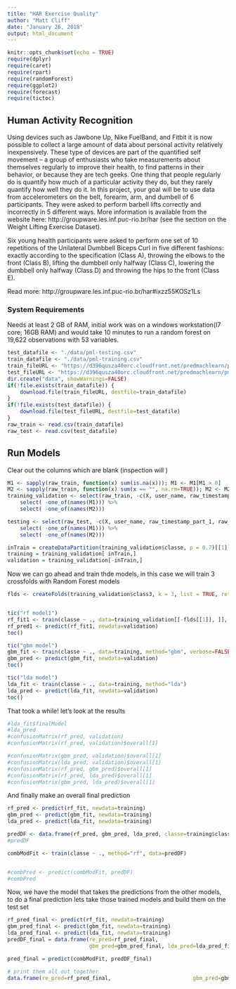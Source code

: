 ```yaml
---
title: "HAR Exercise Quality"
author: "Matt Cliff"
date: "January 26, 2018"
output: html_document
---
```


```r
knitr::opts_chunk$set(echo = TRUE)
require(dplyr)
require(caret)
require(rpart)
require(randomForest)
require(ggplot2)
require(forecast)
require(tictoc)
```

## Human Activity Recognition

Using devices such as Jawbone Up, Nike FuelBand, and Fitbit it is now possible to collect a large amount of data about personal activity relatively inexpensively. These type of devices are part of the quantified self movement – a group of enthusiasts who take measurements about themselves regularly to improve their health, to find patterns in their behavior, or because they are tech geeks. One thing that people regularly do is quantify how much of a particular activity they do, but they rarely quantify how well they do it. In this project, your goal will be to use data from accelerometers on the belt, forearm, arm, and dumbell of 6 participants. They were asked to perform barbell lifts correctly and incorrectly in 5 different ways. More information is available from the website here: http://groupware.les.inf.puc-rio.br/har (see the section on the Weight Lifting Exercise Dataset).

Six young health participants were asked to perform one set of 10 repetitions of the Unilateral Dumbbell Biceps Curl in five different fashions: exactly according to the specification (Class A), throwing the elbows to the front (Class B), lifting the dumbbell only halfway (Class C), lowering the dumbbell only halfway (Class D) and throwing the hips to the front (Class E).

Read more: http://groupware.les.inf.puc-rio.br/har#ixzz55KOSz1Ls


### System Requirements
Needs at least 2 GB of RAM, initial work was on a windows workstation(I7 core; 16GB RAM) and would take 10 minutes to run a random forest on 19,622 observations with 53 variables.


```r
test_datafile <- "./data/pml-testing.csv"
train_datafile <- "./data/pml-training.csv"
train_fileURL <- "https://d396qusza40orc.cloudfront.net/predmachlearn/pml-training.csv"
test_fileURL <- "https://d396qusza40orc.cloudfront.net/predmachlearn/pml-testing.csv"
dir.create("data", showWarnings=FALSE)
if(!file.exists(train_datafile)) {
    download.file(train_fileURL, destfile=train_datafile)
}
if(!file.exists(test_datafile)) {
    download.file(test_fileURL, destfile=test_datafile)
}
raw_train <- read.csv(train_datafile)
raw_test <- read.csv(test_datafile)
```

## Run Models

Clear out the columns which are blank (inspection will )
```r
M1 <- sapply(raw_train, function(x) sum(is.na(x))); M1 <- M1[M1 > 0]
M2 <- sapply(raw_train, function(x) sum(x == "", na.rm=TRUE)); M2 <- M2[M2 > 0]
training_validation <- select(raw_train, -c(X, user_name, raw_timestamp_part_1, raw_timestamp_part_2, cvtd_timestamp, new_window, num_window)) %>%
    select( -one_of(names(M1))) %>%
    select( -one_of(names(M2)))

testing <- select(raw_test, -c(X, user_name, raw_timestamp_part_1, raw_timestamp_part_2, cvtd_timestamp, new_window, num_window)) %>%
    select( -one_of(names(M1))) %>%
    select( -one_of(names(M2)))

inTrain = createDataPartition(training_validation$classe, p = 0.7)[[1]]
training = training_validation[ inTrain,]
validation = training_validation[-inTrain,]

```




Now we can go ahead and train thde models, in this case we will train 3 crossfolds with Random Forest models

```r
flds <- createFolds(training_validation$class3, k = 3, list = TRUE, returnTrain = FALSE)


tic("rf model1")
rf_fit1 <- train(classe ~ ., data=training_validation[[-flds[[1]], ]], method="rf")
rf_pred1 <- predict(rf_fit1, newdata=validation)
toc()

tic("gbm model")
gbm_fit <- train(classe ~ ., data=training, method="gbm", verbose=FALSE)
gbm_pred <- predict(gbm_fit, newdata=validation)
toc()

tic("lda model")
lda_fit <- train(classe ~ ., data=training, method="lda")
lda_pred <- predict(lda_fit, newdata=validation)
toc()
```

That took a while!  let's look at the results
```r
#lda_fit$finalModel
#lda_pred
#confusionMatrix(rf_pred, validation)
#confusionMatrix(rf_pred, validation)$overall[1]

#confusionMatrix(gbm_pred, validation)$overall[1]
#confusionMatrix(lda_pred, validation)$overall[1]
#confusionMatrix(rf_pred, gbm_pred)$overall[1]
#confusionMatrix(rf_pred, lda_pred)$overall[1]
#confusionMatrix(gbm_pred, lda_pred)$overall[1]

```

And finally make an overall final prediction
```r

rf_pred <- predict(rf_fit, newdata=training)
gbm_pred <- predict(gbm_fit, newdata=training)
lda_pred <- predict(lda_fit, newdata=training)

predDF <- data.frame(rf_pred, gbm_pred, lda_pred, classe=training$classe)
#predDF

combModFit <- train(classe ~ ., method="rf", data=predDF)


#combPred <- predict(combModFit, predDF)
#combPred


```
Now,  we have the model that takes the predictions from the other models,   to do a final prediction lets take those trained models and build them on the test set
```r
rf_pred_final <- predict(rf_fit, newdata=training)
gbm_pred_final <- predict(gbm_fit, newdata=training)
lda_pred_final <- predict(lda_fit, newdata=training)
predDF_final = data.frame(re_pred=rf_pred_final,
                          gbm_pred=gbm_pred_final, lda_pred=lda_pred_final)

pred_final = predict(combModFit, predDF_final)

# print them all out together
data.frame(re_pred=rf_pred_final,                          gbm_pred=gbm_pred_final, lda_pred=lda_pred_final, classe=pred_final)

```